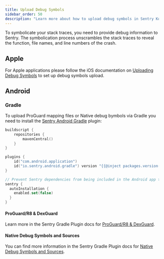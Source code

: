 ```yaml
---
title: Upload Debug Symbols
sidebar_order: 50
description: "Learn more about how to upload debug symbols in Sentry Kotlin Multiplatform."
---
```


To symbolicate your stack traces, you need to provide debug information to Sentry.
The symbolication process unscrambles the stack traces to reveal the function, file names, and line numbers of the crash.

## Apple

For Apple applications please follow the iOS documentation on [Uploading Debug Symbols](/platforms/apple/guides/ios/dsym) to set up debug symbols upload.

## Android

### Gradle

To upload ProGuard mapping files or Native debug bymbols via Gradle you need to install the [Sentry Android Gradle](/platforms/android/configuration/gradle) plugin:

```kotlin {filename:androidApp/build.gradle.kts}
buildscript {
    repositories {
        mavenCentral()
    }
}

plugins {
    id("com.android.application")
    id("io.sentry.android.gradle") version "{{@inject packages.version('sentry.java.android.gradle-plugin', '3.0.0') }}"
}

// Prevent Sentry dependencies from being included in the Android app through the AGP.
sentry {
  autoInstallation {
    enabled.set(false)
  }
}
```

#### ProGuard/R8 & DexGuard

Learn more in the Sentry Gradle Plugin docs for [ProGuard/R8 & DexGuard](/platforms/android/configuration/gradle/#proguardr8--dexguard).

#### Native Debug Symbols and Sources

You can find more information in the Sentry Gradle Plugin docs for [Native Debug Symbols and Sources](/platforms/android/configuration/gradle/#native-debug-symbols-and-sources).
